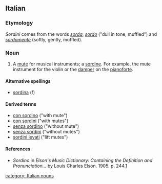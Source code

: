 ==Italian==

===Etymology===
''Sordini'' comes from the words ''[[sorda]]'', ''[[sordo]]'' ("dull in tone, muffled") and ''[[sordamente]]'' (softly, gently, muffled).

===Noun===
{{it-noun|sordin|m|o|i}}

# A [[mute]] for musical instruments; a [[sordine]]. For example, the mute instrument for the violin or the [[damper]] on the [[pianoforte]].

====Alternative spellings====
*[[sordina]] (f)

====Derived terms====
 
*[[con sordino]] ("with mute")
*[[con sordini]] ("with mutes")
*[[senza sordino]] ("without mute")
*[[senza sordini]] ("without mutes") 
*[[sordini levati]] ("lift mutes") 

====References====
*''Sordino'' in ''Elson's Music Dictionary: Containing the Definition and Pronunciation...'' by Louis Charles Elson. 1905. p. 244.[http://books.google.com/books?id=f10NAAAAIAAJ&pg=PA244&lpg=PA244&dq=sordini+music&source=web&ots=bD-E6ZkgAk&sig=ClRMhhM8gwTZ5i3bSZsCNkFtdCk]

[[category: Italian nouns]]